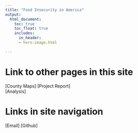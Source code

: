 ```yaml
---
title: "Food Insecurity in America"
output:
  html_document:
    toc: true
    toc_float: true
    includes:
      in_header: 
      - hero-image.html
    
---
```




# Link to other pages in this site

[County Maps]
[Project Report]  
[Analysis]

# Links in site navigation

[Email]
[Github]
